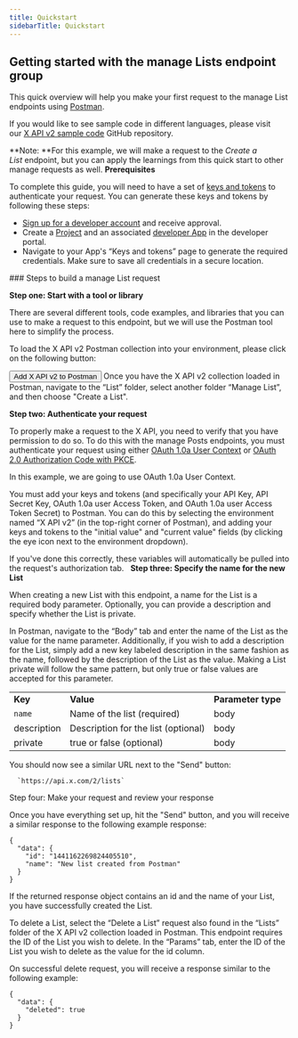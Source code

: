 ---
title: Quickstart
sidebarTitle: Quickstart
---


## Getting started with the manage Lists endpoint group

This quick overview will help you make your first request to the manage List endpoints using [Postman](/tutorials/postman-getting-started).

If you would like to see sample code in different languages, please visit our [X API v2 sample code](https://github.com/xdevplatform/Twitter-API-v2-sample-code) GitHub repository. 

**Note: **For this example, we will make a request to the _Create a List_ endpoint, but you can apply the learnings from this quick start to other manage requests as well.
<Note>
**Prerequisites**

To complete this guide, you will need to have a set of [keys and tokens](/resources/fundamentals/authentication) to authenticate your request. You can generate these keys and tokens by following these steps:

* [Sign up for a developer account](https://developer.x.com/en/apply-for-access) and receive approval.
* Create a [Project](/resources/fundamentals/projects) and an associated [developer App](/resources/fundamentals/developer-apps) in the developer portal.
* Navigate to your App's “Keys and tokens” page to generate the required credentials. Make sure to save all credentials in a secure location.
</Note>
### Steps to build a manage List request

**Step one: Start with a tool or library**


There are several different tools, code examples, and libraries that you can use to make a request to this endpoint, but we will use the Postman tool here to simplify the process.

To load the X API v2 Postman collection into your environment, please click on the following button:

<Button href="https://t.co/twitter-api-postman">
  Add X API v2 to Postman
</Button>
Once you have the X API v2 collection loaded in Postman, navigate to the “List” folder, select another folder “Manage List”, and then choose "Create a List".

**Step two: Authenticate your request**

To properly make a request to the X API, you need to verify that you have permission to do so. To do this with the manage Posts endpoints, you must authenticate your request using either [OAuth 1.0a User Context](/resources/fundamentals/authentication) or [OAuth 2.0 Authorization Code with PKCE](resources/fundamentals/authentication#oauth-2-0-authorization-code-flow-with-pkce-2).

In this example, we are going to use OAuth 1.0a User Context.

You must add your keys and tokens (and specifically your API Key, API Secret Key, OAuth 1.0a user Access Token, and OAuth 1.0a user Access Token Secret) to Postman. You can do this by selecting the environment named “X API v2” (in the top-right corner of Postman), and adding your keys and tokens to the "initial value" and "current value" fields (by clicking the eye icon next to the environment dropdown).

If you've done this correctly, these variables will automatically be pulled into the request's authorization tab.
 
**Step three: Specify the name for the new List**

When creating a new List with this endpoint, a name for the List is a required body parameter. Optionally, you can provide a description and specify whether the List is private.

In Postman, navigate to the “Body” tab and enter the name of the List as the value for the name parameter. Additionally, if you wish to add a description for the List, simply add a new key labeled description in the same fashion as the name, followed by the description of the List as the value. Making a List private will follow the same pattern, but only true or false values are accepted for this parameter. 

|     |     |     |
| :--- | :--- | :--- |
| **Key** | **Value** | **Parameter type** |
| `name` | Name of the list (required) | body |
| description | Description for the list (optional) | body |
| private | true or false (optional) | body |

You should now see a similar URL next to the "Send" button:

      `https://api.x.com/2/lists`

Step four: Make your request and review your response

Once you have everything set up, hit the "Send" button, and you will receive a similar response to the following example response:

```
{
  "data": {
    "id": "1441162269824405510",
    "name": "New list created from Postman"
  }
}
```

If the returned response object contains an id and the name of your List, you have successfully created the List. 

To delete a List, select the “Delete a List” request also found in the “Lists” folder of the X API v2 collection loaded in Postman. This endpoint requires the ID of the List you wish to delete. In the “Params” tab, enter the ID of the List you wish to delete as the value for the id column. 

On successful delete request, you will receive a response similar to the following example: 

```
{
  "data": {
    "deleted": true
  }
}
```
